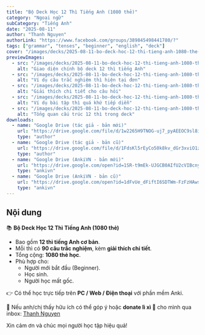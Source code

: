 ```yaml
---
title: "Bộ Deck Học 12 Thì Tiếng Anh (1080 thẻ)"
category: "Ngoại ngữ"
subCategory: "Tiếng Anh"
date: "2025-08-11"
author: "Thanh Nguyen"
authorLink: "https://www.facebook.com/groups/389845498441780/?"
tags: ["grammar", "tenses", "beginner", "english", "deck"]
cover: "/images/decks/2025-08-11-bo-deck-hoc-12-thi-tieng-anh-1080-the-1755500566551.webp"
previewImages:
  - src: "/images/decks/2025-08-11-bo-deck-hoc-12-thi-tieng-anh-1080-the-1755500566551.webp"
    alt: "Giao diện chính bộ deck 12 thì tiếng Anh"
  - src: "/images/decks/2025-08-11-bo-deck-hoc-12-thi-tieng-anh-1080-the-1755500574406.webp"
    alt: "Ví dụ câu trắc nghiệm thì hiện tại đơn"
  - src: "/images/decks/2025-08-11-bo-deck-hoc-12-thi-tieng-anh-1080-the-1755500579149.webp"
    alt: "Giải thích chi tiết cho câu hỏi"
  - src: "/images/decks/2025-08-11-bo-deck-hoc-12-thi-tieng-anh-1080-the-1755500584760.webp"
    alt: "Ví dụ bài tập thì quá khứ tiếp diễn"
  - src: "/images/decks/2025-08-11-bo-deck-hoc-12-thi-tieng-anh-1080-the-1755503627858.webp"
    alt: "Tổng quan cấu trúc 12 thì trong deck"
downloads:
  - name: "Google Drive (tác giả - bản mới)"
    url: "https://drive.google.com/file/d/1w2265H9TNOG-uj7_pyAEEOC9sl8i-byr/view"
    type: "author"
  - name: "Google Drive (tác giả - bản cũ)"
    url: "https://drive.google.com/file/d/1FdsKl5rEyCo50k8kv_dGr3xviO1zoLf1/view"
    type: "author"
  - name: "Google Drive (AnkiVN - bản mới)"
    url: "https://drive.google.com/open?id=1SR-t9mEk-UJGCB0AIfU2cVIBcnyDbG5P&usp=drive_fs"
    type: "ankivn"
  - name: "Google Drive (AnkiVN - bản cũ)"
    url: "https://drive.google.com/open?id=1dFvUe_dFiftI6SDTWm-FzFzHAws7vuwN&usp=drive_fs"
    type: "ankivn"
---
```


## Nội dung

📚 **Bộ Deck Học 12 Thì Tiếng Anh (1080 thẻ)**
- Bao gồm **12 thì tiếng Anh cơ bản**.
- Mỗi thì có **90 câu trắc nghiệm**, kèm **giải thích chi tiết**.
- Tổng cộng: **1080 thẻ học**.
- Phù hợp cho:
  - Người mới bắt đầu (Beginner).
  - Học sinh.
  - Người học mất gốc.

👉 Có thể học trực tiếp trên **PC / Web / Điện thoại** với phần mềm Anki.

💌 Nếu anh/chị thấy hữu ích có thể góp ý hoặc **donate lì xì 🧧** cho mình qua inbox: [Thanh Nguyen](https://www.facebook.com/groups/389845498441780/?)

Xin cảm ơn và chúc mọi người học tập hiệu quả!
